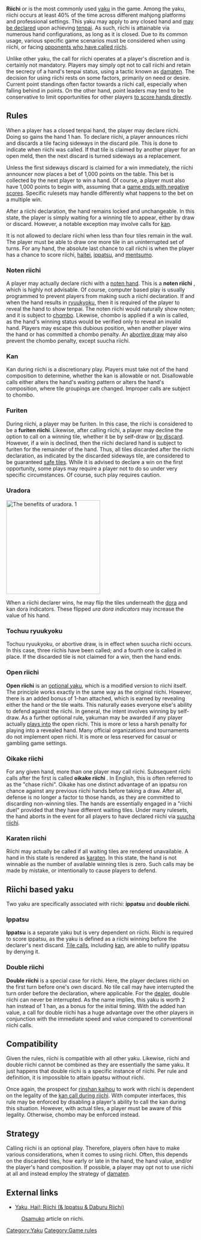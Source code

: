 {{Infobox yaku
|type        = Yaku
|kanji       = 立直 or リーチ
|english     = Ready hand
|value       = 1 han (closed only)
|yakuSpeed   = Varies
|difficulty  = At discretion
|yakuCombine = * All standard yaku
* May be used with yakuman, but does not affect score
|gameExample = * [http://tenhou.net/0/?log=2013080615gm-0009-7447-xa503715f0f66&tw=3&ts=5 With ippatsu]
* [http://tenhou.net/0/?log=2013053111gm-0009-0000-d06067c3&tw=1&ts=4 Three riichis called]
* [http://tenhou.net/0/?log=2013101121gm-0009-7447-372f7d30&tw=3&ts=5 Ippatsu oikake riichi] with "[[dora|dora bomb]]"
* [http://tenhou.net/0/?log=2012120515gm-0009-7447-637daef9&tw=3&ts=3 Double riichi]
}}

'''Riichi''' {{kana|立直}} or {{kana|リーチ}} is the most commonly used [[List of yaku|yaku]] in the game.  Among the yaku, riichi occurs at least 40% of the time across different mahjong platforms and professional settings.  This yaku may apply to any closed hand and [[Naki|may be declared]] upon achieving [[tenpai]].  As such, riichi is attainable via numerous hand configurations, as long as it is closed.  Due to its common usage, various specific game scenarios must be considered when using riichi, or facing [[defense|opponents who have called riichi]].

Unlike other yaku, the call for riichi operates at a player's discretion and is certainly not mandatory.  Players may simply opt not to call riichi and retain the secrecy of a hand's tenpai status, using a tactic known as [[damaten]].  The decision for using riichi rests on some factors, primarily on need or desire.  Current point standings often factor towards a riichi call, especially when falling behind in points.  On the other hand, point leaders may tend to be conservative to limit opportunities for other players [[ron|to score hands directly]].  

== Rules ==

When a player has a closed tenpai hand, the player may declare riichi.  Doing so gains the hand 1 han.  To declare riichi, a player announces riichi and discards a tile facing sideways in the discard pile.  This is done to indicate when riichi was called.  If that tile is claimed by another player for an open meld, then the next discard is turned sideways as a replacement.

Unless the first sideways discard is claimed for a win immediately, the riichi announcer now places a bet of 1,000 points on the table. This bet is collected by the next player to win a hand. Of course, a player must also have 1,000 points to begin with, assuming that a [[Rule_variations#Scoring|game ends with negative scores]].  Specific rulesets may handle differently what happens to the bet on a multiple win.

After a riichi declaration, the hand remains locked and unchangeable. In this state, the player is simply waiting for a winning tile to appear, either by draw or discard.  However, a notable exception may involve calls for [[kan]].

It is not allowed to declare riichi when less than four tiles remain in the wall. The player must be able to draw one more tile in an uninterrupted set of turns.  For any hand, the absolute last chance to call riichi is when the player has a chance to score riichi, [[haitei]], [[ippatsu]], and [[mentsumo]].

===Noten riichi===

A player may actually declare riichi with a [[Tenpai|noten hand]].  This is a '''noten riichi''' {{kana|ノテン立直}}, which is highly not advisable.  Of course, computer based play is usually programmed to prevent players from making such a riichi declaration.  If and when the hand results in [[ryuukyoku]], then it is required of the player to reveal the hand to show tenpai.  The noten riichi would naturally show noten; and it is subject to [[chombo]].  Likewise, chombo is applied if a win is called, as the hand's winning status would be verified only to reveal an invalid hand.  Players may escape this dubious position, when another player wins the hand or has committed a chombo penalty.  An [[abortive draw]] may also prevent the chombo penalty, except suucha riichi.

=== Kan ===
{{main|Kan#Kan during riichi}}

Kan during riichi is a discretionary play.  Players must take not of the hand composition to determine, whether the kan is allowable or not.  Disallowable calls either alters the hand's waiting pattern or alters the hand's composition, where tile groupings are changed.  Improper calls are subject to chombo.

=== Furiten ===
{{main|Furiten}}

During riichi, a player may be furiten.  In this case, the riichi is considered to be a '''furiten riichi'''.  Likewise, after calling riichi, a player may decline the option to call on a winning tile, whether it be by self-draw or [[ron|by discard]].  However, if a win is declined, then the riichi declared hand is subject to furiten for the remainder of the hand.  Thus, all tiles discarded after the riichi declaration, as indicated by the discarded sideways tile, are considered to be guaranteed [[genbutsu|safe tiles]].  While it is advised to declare a win on the first opportunity, some plays may require a player not to do so under very specific circumstances.  Of course, such play requires caution.

=== Uradora ===
[[Image:Uradora.png|250px|right|thumb|The benefits of uradora. [http://tenhou.net/0/?log=2014070812gm-0009-7447-daa26980&tw=3&ts=9]]]
{{main|Dora}}

When a riichi declarer wins, he may flip the tiles underneath the [[dora]] and kan dora indicators. These flipped ''ura dora indicators'' may increase the value of his hand.

=== Tochuu ryuukyoku ===

{{main|Tochuu ryuukyoku}}

Tochuu ryuukyoku, or abortive draw, is in effect when suucha riichi occurs.  In this case, three riichis have been called; and a fourth one is called in place.  If the discarded tile is not claimed for a win, then the hand ends.

=== Open riichi ===
'''Open riichi''' {{kana|オープン立直}} is an [[optional yaku]], which is a modified version to riichi itself.  The principle works exactly in the same way as the original riichi.  However, there is an added bonus of 1-han attached, which is earned by revealing either the hand or the tile waits.  This naturally eases everyone else's ability to defend against the riichi.  In general, the intent involves winning by self-draw.  As a further optional rule, yakuman may be awarded if any player actually [[ron|plays into]] the open riichi.  This is more or less a harsh penalty for playing into a revealed hand.  Many official organizations and tournaments do not implement open riichi.  It is more or less reserved for casual or gambling game settings.

=== Oikake riichi ===
For any given hand, more than one player may call riichi.  Subsequent riichi calls after the first is called '''oikake riichi''' {{kana|追いかけリーチ}}.  In English, this is often referred to as the "chase riichi".  Oikake has one distinct advantage of an ippatsu ron chance against any previous riichi hands before taking a draw.  After all, defense is no longer a factor to those hands, as they are committed to discarding non-winning tiles.  The hands are essentially engaged in a "riichi duel" provided that they have different waiting tiles. Under many rulesets, the hand aborts in the event for all players to have declared riichi via [[suucha riichi]].

=== Karaten riichi ===
Riichi may actually be called if all waiting tiles are rendered unavailable.  A hand in this state is rendered as [[karaten]].  In this state, the hand is not winnable as the number of available winning tiles is zero.  Such calls may be made by mistake, or intentionally to cause players to defend.

== Riichi based yaku ==
Two yaku are specifically associated with riichi: '''ippatsu''' and '''double riichi'''.

=== Ippatsu ===
{{main|Ippatsu}}

'''Ippatsu''' {{kana|一発}} is a separate yaku but is very dependent on riichi.  Riichi is required to score ippatsu, as the yaku is defined as a riichi winning before the declarer's next discard.  [[Naki|Tile calls]], including [[kan]], are able to nullify ippatsu by denying it.

=== Double riichi ===
{{main|Double riichi}}

'''Double riichi''' {{kana|ダブルリーチ}} is a special case for riichi.  Here, the player declares riichi on the first turn before one's own discard. No tile call may have interrupted the turn order before the declaration, where applicable.  For the [[dealer]], double riichi can never be interrupted.  As the name implies, this yaku is worth 2 han instead of 1 han, as a bonus for the initial timing.  With the added han value, a call for double riichi has a huge advantage over the other players in conjunction with the immediate speed and value compared to conventional riichi calls.

== Compatibility ==
{{main|Yaku compatibility}}

{{Yaku compatibility table|RCH,DRI}}

Given the rules, riichi is compatible with all other yaku.  Likewise, riichi and double riichi cannot be combined as they are essentially the same yaku.  It just happens that double riichi is a specific instance of riichi.  Per rule and definition, it is impossible to attain ippatsu without riichi.

Once again, the prospect for [[rinshan kaihou]] to work with riichi is dependent on the legality of the [[Riichi#Kan_during_riichi|kan call during riichi]].  With computer interfaces, this rule may be enforced by disabling a player's ability to call the kan during this situation.  However, with actual tiles, a player must be aware of this legality.  Otherwise, chombo may be enforced instead.

== Strategy ==
{{main|Riichi strategy}}

Calling riichi is an optional play.  Therefore, players often have to make various considerations, when it comes to using riichi.  Often, this depends on the discarded tiles, how early or late in the hand, the hand value, and/or the player's hand composition.  If possible, a player may opt not to use riichi at all and instead employ the strategy of [[damaten]].

==External links==
{{jpwiki|立直}}
* [http://osamuko.com/yaku-hai-riichi/ Yaku, Hai!: Riichi (& Ippatsu & Daburu Riichi)]
: [http://osamuko.com/ Osamuko] article on riichi.

[[Category:Yaku]]
[[Category:Game rules]]

{{Navbox yaku}}